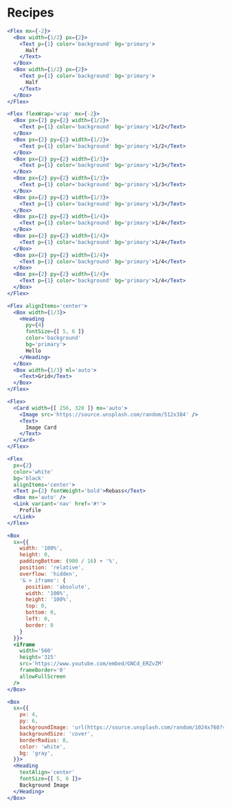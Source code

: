 

# Recipes

```jsx live=true
<Flex mx={-2}>
  <Box width={1/2} px={2}>
    <Text p={1} color='background' bg='primary'>
      Half
    </Text>
  </Box>
  <Box width={1/2} px={2}>
    <Text p={1} color='background' bg='primary'>
      Half
    </Text>
  </Box>
</Flex>
```

```jsx live=true
<Flex flexWrap='wrap' mx={-2}>
  <Box px={2} py={2} width={1/2}>
    <Text p={1} color='background' bg='primary'>1/2</Text>
  </Box>
  <Box px={2} py={2} width={1/2}>
    <Text p={1} color='background' bg='primary'>1/2</Text>
  </Box>
  <Box px={2} py={2} width={1/3}>
    <Text p={1} color='background' bg='primary'>1/3</Text>
  </Box>
  <Box px={2} py={2} width={1/3}>
    <Text p={1} color='background' bg='primary'>1/3</Text>
  </Box>
  <Box px={2} py={2} width={1/3}>
    <Text p={1} color='background' bg='primary'>1/3</Text>
  </Box>
  <Box px={2} py={2} width={1/4}>
    <Text p={1} color='background' bg='primary'>1/4</Text>
  </Box>
  <Box px={2} py={2} width={1/4}>
    <Text p={1} color='background' bg='primary'>1/4</Text>
  </Box>
  <Box px={2} py={2} width={1/4}>
    <Text p={1} color='background' bg='primary'>1/4</Text>
  </Box>
  <Box px={2} py={2} width={1/4}>
    <Text p={1} color='background' bg='primary'>1/4</Text>
  </Box>
</Flex>
```

```jsx live=true
<Flex alignItems='center'>
  <Box width={1/3}>
    <Heading
      py={4}
      fontSize={[ 5, 6 ]}
      color='background'
      bg='primary'>
      Hello
    </Heading>
  </Box>
  <Box width={1/3} ml='auto'>
    <Text>Grid</Text>
  </Box>
</Flex>
```

```jsx live=true
<Flex>
  <Card width={[ 256, 320 ]} mx='auto'>
    <Image src='https://source.unsplash.com/random/512x384' />
    <Text>
      Image Card
    </Text>
  </Card>
</Flex>
```

```jsx live=true
<Flex
  px={2}
  color='white'
  bg='black'
  alignItems='center'>
  <Text p={2} fontWeight='bold'>Rebass</Text>
  <Box mx='auto' />
  <Link variant='nav' href='#!'>
    Profile
  </Link>
</Flex>
```

```jsx live=true
<Box
  sx={{
    width: '100%',
    height: 0,
    paddingBottom: (900 / 16) + '%',
    position: 'relative',
    overflow: 'hidden',
    '& > iframe': {
      position: 'absolute',
      width: '100%',
      height: '100%',
      top: 0,
      bottom: 0,
      left: 0,
      border: 0
    }
  }}>
  <iframe
    width='560'
    height='315'
    src='https://www.youtube.com/embed/GNCd_ERZvZM'
    frameBorder='0'
    allowFullScreen
  />
</Box>
```

```jsx live=true
<Box
  sx={{
    px: 4,
    py: 6,
    backgroundImage: 'url(https://source.unsplash.com/random/1024x768?sky)',
    backgroundSize: 'cover',
    borderRadius: 8,
    color: 'white',
    bg: 'gray',
  }}>
  <Heading
    textAlign='center'
    fontSize={[ 5, 6 ]}>
    Background Image
  </Heading>
</Box>
```
